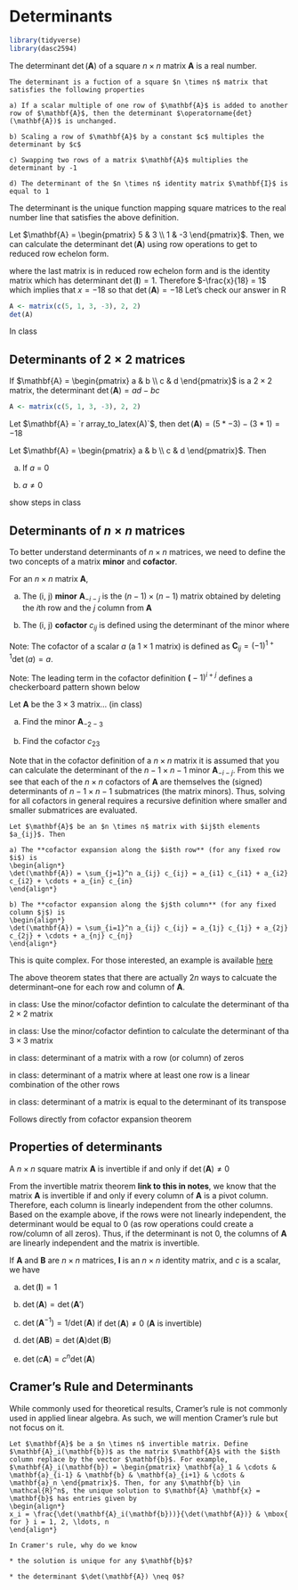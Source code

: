 # Determinants {#determinants}

```r
library(tidyverse)
library(dasc2594)
```

The determinant $\operatorname{det}(\mathbf{A})$ of a square $n \times n$ matrix $\mathbf{A}$ is a real number. 
```definition
The determinant is a fuction of a square $n \times n$ matrix that satisfies the following properties

a) If a scalar multiple of one row of $\mathbf{A}$ is added to another row of $\mathbf{A}$, then the determinant $\operatorname{det}(\mathbf{A})$ is unchanged.

b) Scaling a row of $\mathbf{A}$ by a constant $c$ multiples the determinant by $c$

c) Swapping two rows of a matrix $\mathbf{A}$ multiplies the determinant by -1

d) The determinant of the $n \times n$ identity matrix $\mathbf{I}$ is equal to 1
```

The determinant is the unique function mapping square matrices to the real number line that satisfies the above definition.

::: {.example}
Let $\mathbf{A} = \begin{pmatrix} 5 & 3 \\ 1 & -3 \end{pmatrix}$. Then, we can calculate the determinant $\operatorname{det}(\mathbf{A})$ using row operations to get to reduced row echelon form.

\begin{align*}
&& \begin{pmatrix} 5 & 3 \\ 1 & -3 \end{pmatrix} && \operatorname{det} = x \\
\mbox{swap row 1 and row 2} && \begin{pmatrix} 1 & -3 \\ 5 & 3  \end{pmatrix} && \operatorname{det} = -x \\
\mbox{row 2 = -5 * row 1 + row 2} && \begin{pmatrix} 1 & -3 \\ 0 & 18  \end{pmatrix} && \operatorname{det} = -x \\
\mbox{row 2 \div 18} && \begin{pmatrix} 1 & -3 \\ 0 & 1  \end{pmatrix} && \operatorname{det} = -\frac{x}{18} \\
\mbox{row 1 = row 1 + 3 * row 2} && \begin{pmatrix} 1 & 0 \\ 0 & 1  \end{pmatrix} && \operatorname{det} = -\frac{x}{18} 
\end{align*}
where the last matrix is in reduced row echelon form and is the identity matrix which has determinant $\operatorname{det}(\mathbf{I}) = 1$. Therefore $-\frac{x}{18} = 1$ which implies that $x = -18$ so that $\operatorname{det}(\mathbf{A}) = -18$
Let's check our answer in R

````r
A <- matrix(c(5, 1, 3, -3), 2, 2)
det(A)
````
:::

::: {.example}
In class
:::

## Determinants of $2 \times 2$ matrices

::: {.definition}
If $\mathbf{A} = \begin{pmatrix} a & b \\ c & d \end{pmatrix}$ is a $2 \times 2$ matrix, the determinant $\operatorname{det}(\mathbf{A}) = ad - bc$ 
:::
```r
A <- matrix(c(5, 1, 3, -3), 2, 2)
```

::: {.example}
Let $\mathbf{A} = `r array_to_latex(A)`$, then $\det(\mathbf{A}) = (5 * -3) - (3 * 1) = -18$
:::


::: {.example}
Let $\mathbf{A} = \begin{pmatrix} a & b \\ c & d \end{pmatrix}$. Then

a) If $a$ = 0

b) $a \neq 0$

show steps in class
:::

## Determinants of $n \times n$ matrices

To better understand determinants of $n \times n$ matrices, we need to define the two concepts of a matrix **minor** and **cofactor**.

::: {.definition}
For an $n \times n$ matrix $\mathbf{A}$, 

a) The (i, j) **minor** $\mathbf{A}_{-i-j}$ is the $(n-1) \times (n-1)$ matrix obtained by deleting the $i$th row and the $j$ column from $\mathbf{A}$

b) The (i, j) **cofactor** $c_{ij}$ is defined using the determinant of the  minor where 
\begin{align*}
c_{ij} = \mathbf(-1)^{i + j} \det{\mathbf{A}_{-i-j}}
\end{align*}
:::

Note: The cofactor of a scalar $a$ (a $1 \times 1$ matrix) is defined as $\mathbf{C}_{ij} = (-1)^{1 + 1} \det(a) = a$.

Note: The leading term in the cofactor definition $\mathbf(-1)^{i + j}$ defines a checkerboard pattern shown below
\begin{align*}
\begin{pmatrix}
+ & - & + & - & \cdots \\
- & + & - & + & \cdots \\
+ & - & + & - & \cdots \\
- & + & - & + & \cdots \\
\vdots & \vdots & \vdots & \vdots & \ddots \\
+ & - & + & - & \cdots \\
\end{pmatrix}
\end{align*}


::: {.example}
Let $\mathbf{A}$ be the $3 \times 3$ matrix... (in class)

a) Find the minor $\mathbf{A}_{-2-3}$

b) Find the cofactor $c_{23}$
:::

Note that in the cofactor definition of a $n \times n$ matrix it is assumed that you can calculate the determinant of the $n-1 \times n-1$ minor $\mathbf{A}_{-i-j}$. From this we see that each of the $n \times n$ cofactors of $\mathbf{A}$ are themselves the (signed) determinants of $n-1 \times n-1$ submatrices (the matrix minors). Thus, solving for all cofactors in general requires a recursive definition where smaller and smaller submatrices are evaluated. 

```theorem

Let $\mathbf{A}$ be an $n \times n$ matrix with $ij$th elements $a_{ij}$. Then

a) The **cofactor expansion along the $i$th row** (for any fixed row $i$) is 
\begin{align*}
\det(\mathbf{A}) = \sum_{j=1}^n a_{ij} c_{ij} = a_{i1} c_{i1} + a_{i2} c_{i2} + \cdots + a_{in} c_{in}
\end{align*}

b) The **cofactor expansion along the $j$th column** (for any fixed column $j$) is 
\begin{align*}
\det(\mathbf{A}) = \sum_{i=1}^n a_{ij} c_{ij} = a_{1j} c_{1j} + a_{2j} c_{2j} + \cdots + a_{nj} c_{nj}
\end{align*}

```


::: {.proof}
This is quite complex. For those interested, an example is available [here](https://textbooks.math.gatech.edu/ila/determinants-cofactors.html)
:::


::: {.note}
The above theorem states that there are actually $2n$ ways to calcuate the determinant--one for each row and column of $\mathbf{A}$.
:::

::: {.example}
in class: Use the minor/cofactor defintion to calculate the determinant of tha $2 \times 2$ matrix
:::


::: {.example}
in class: Use the minor/cofactor defintion to calculate the determinant of tha $3 \times 3$ matrix
:::


::: {.example}
in class: determinant of a matrix with a row (or column) of zeros
:::


::: {.example}
in class: determinant of a matrix where at least one row is a linear combination of the other rows
:::

::: {.theorem}
in class: determinant of a matrix is equal to the determinant of its transpose
:::

::: {.proof}
Follows directly from cofactor expansion theorem
:::


## Properties of determinants

::: {.theorem}
A $n \times n$ square matrix $\mathbf{A}$ is invertible if and only if $\det(\mathbf{A}) \neq 0$
:::

::: {.proof}
From the invertible matrix theorem **link to this in notes**, we know that the matrix $\mathbf{A}$ is invertible if and only if every column of $\mathbf{A}$ is a pivot column. Therefore, each column is linearly independent from the other columns. Based on the example above, if the rows were not linearly independent, the determinant would be equal to 0 (as row operations could create a row/column of all zeros). Thus, if the determinant is not 0, the columns of $\mathbf{A}$ are linearly independent and the matrix is invertible.
:::

::: {.theorem}
If $\mathbf{A}$ and $\mathbf{B}$ are $n \times n$ matrices, $\mathbf{I}$ is an $n \times n$ identity matrix, and $c$ is a scalar, we have

a) $\det(\mathbf{I}) = 1$

b) $\det(\mathbf{A}) = \det(\mathbf{A}')$

c) $\det(\mathbf{A}^{-1}) = 1 / \det(\mathbf{A})$ if $\det(\mathbf{A}) \neq 0$ ($\mathbf{A}$ is invertible)

d) $\det(\mathbf{A}\mathbf{B}) = \det(\mathbf{A})\det(\mathbf{B})$

e) $\det(c\mathbf{A}) = c^n \det(\mathbf{A})$

:::

## Cramer's Rule and Determinants

While commonly used for theoretical results, Cramer's rule is not commonly used in applied linear algebra. As such, we will mention Cramer's rule but not focus on it.

```theorem
Let $\mathbf{A}$ be a $n \times n$ invertible matrix. Define $\mathbf{A}_i(\mathbf{b})$ as the matrix $\mathbf{A}$ with the $i$th column replace by the vector $\mathbf{b}$. For example, $\mathbf{A}_i(\mathbf{b}) = \begin{pmatrix} \mathbf{a}_1 & \cdots & \mathbf{a}_{i-1} & \mathbf{b} & \mathbf{a}_{i+1} & \cdots & \mathbf{a}_n \end{pmatrix}$. Then, for any $\mathbf{b} \in \mathcal{R}^n$, the unique solution to $\mathbf{A} \mathbf{x} = \mathbf{b}$ has entries given by 
\begin{align*}
x_i = \frac{\det(\mathbf{A}_i(\mathbf{b}))}{\det(\mathbf{A})} & \mbox{ for } i = 1, 2, \ldots, n
\end{align*}
```

```example
In Cramer's rule, why do we know

* the solution is unique for any $\mathbf{b}$? 

* the determinant $\det(\mathbf{A}) \neq 0$?
```
